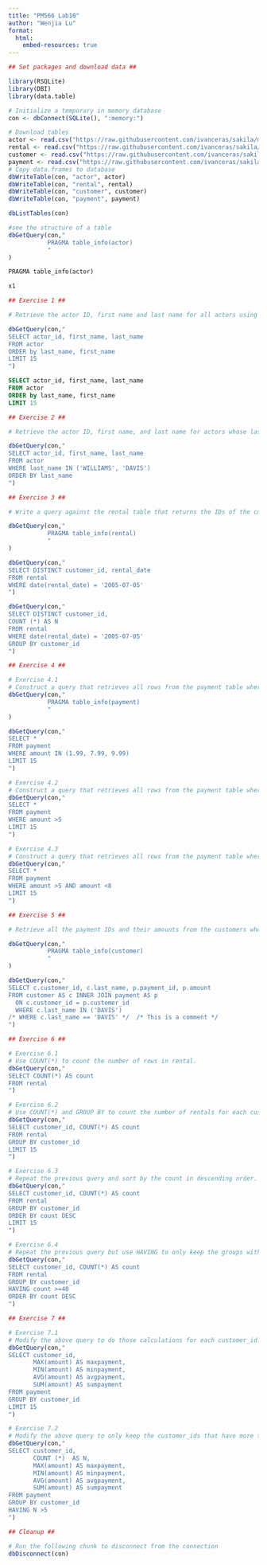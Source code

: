 ```yaml
---
title: "PM566 Lab10"
author: "Wenjia Lu"
format:
  html:
    embed-resources: true
---
```


```r
## Set packages and download data ##

library(RSQLite) 
library(DBI)
library(data.table)

# Initialize a temporary in memory database 
con <- dbConnect(SQLite(), ":memory:")

# Download tables 
actor <- read.csv("https://raw.githubusercontent.com/ivanceras/sakila/master/csv-sakila-db/actor.csv") 
rental <- read.csv("https://raw.githubusercontent.com/ivanceras/sakila/master/csv-sakila-db/rental.csv") 
customer <- read.csv("https://raw.githubusercontent.com/ivanceras/sakila/master/csv-sakila-db/customer.csv") 
payment <- read.csv("https://raw.githubusercontent.com/ivanceras/sakila/master/csv-sakila-db/payment_p2007_01.csv")
# Copy data.frames to database 
dbWriteTable(con, "actor", actor) 
dbWriteTable(con, "rental", rental) 
dbWriteTable(con, "customer", customer) 
dbWriteTable(con, "payment", payment)

dbListTables(con)
```

```r
#see the structure of a table
dbGetQuery(con,"
           PRAGMA table_info(actor)
           "
)

```

```sql
PRAGMA table_info(actor)

```

```r
x1

```

```r
## Exercise 1 ##

# Retrieve the actor ID, first name and last name for all actors using the actor table. Sort by last name and then by first name.

dbGetQuery(con,"
SELECT actor_id, first_name, last_name
FROM actor
ORDER by last_name, first_name
LIMIT 15
")

```

```sql

SELECT actor_id, first_name, last_name
FROM actor
ORDER by last_name, first_name
LIMIT 15

```

```r
## Exercise 2 ##

# Retrieve the actor ID, first name, and last name for actors whose last name equals ‘WILLIAMS’ or ‘DAVIS’.

dbGetQuery(con,"
SELECT actor_id, first_name, last_name
FROM actor 
WHERE last_name IN ('WILLIAMS', 'DAVIS')
ORDER BY last_name
")

```

```r
## Exercise 3 ##

# Write a query against the rental table that returns the IDs of the customers who rented a film on July 5, 2005 (use the rental.rental_date column, and you can use the date() function to ignore the time component). Include a single row for each distinct customer ID.

dbGetQuery(con,"
           PRAGMA table_info(rental)
           "
)

dbGetQuery(con,"
SELECT DISTINCT customer_id, rental_date
FROM rental
WHERE date(rental_date) = '2005-07-05'
")

dbGetQuery(con,"
SELECT DISTINCT customer_id,
COUNT (*) AS N
FROM rental
WHERE date(rental_date) = '2005-07-05'
GROUP BY customer_id
")

```

```r
## Exercise 4 ##

# Exercise 4.1
# Construct a query that retrieves all rows from the payment table where the amount is either 1.99, 7.99, 9.99.
dbGetQuery(con,"
           PRAGMA table_info(payment)
           "
)

dbGetQuery(con,"
SELECT *
FROM payment
WHERE amount IN (1.99, 7.99, 9.99)
LIMIT 15
")

# Exercise 4.2
# Construct a query that retrieves all rows from the payment table where the amount is greater then 5.
dbGetQuery(con,"
SELECT *
FROM payment
WHERE amount >5
LIMIT 15
")

# Exercise 4.3
# Construct a query that retrieves all rows from the payment table where the amount is greater then 5 and less then 8.
dbGetQuery(con,"
SELECT *
FROM payment
WHERE amount >5 AND amount <8
LIMIT 15
")

```

```r
## Exercise 5 ##

# Retrieve all the payment IDs and their amounts from the customers whose last name is ‘DAVIS’.

dbGetQuery(con,"
           PRAGMA table_info(customer)
           "
)

dbGetQuery(con,"
SELECT c.customer_id, c.last_name, p.payment_id, p.amount
FROM customer AS c INNER JOIN payment AS p
  ON c.customer_id = p.customer_id
  WHERE c.last_name IN ('DAVIS')
/* WHERE c.last_name == 'DAVIS' */  /* This is a comment */
")

```

```r
## Exercise 6 ##

# Exercise 6.1
# Use COUNT(*) to count the number of rows in rental.
dbGetQuery(con,"
SELECT COUNT(*) AS count
FROM rental
")

# Exercise 6.2
# Use COUNT(*) and GROUP BY to count the number of rentals for each customer_id.
dbGetQuery(con,"
SELECT customer_id, COUNT(*) AS count
FROM rental
GROUP BY customer_id
LIMIT 15
")

# Exercise 6.3
# Repeat the previous query and sort by the count in descending order.
dbGetQuery(con,"
SELECT customer_id, COUNT(*) AS count
FROM rental
GROUP BY customer_id
ORDER BY count DESC
LIMIT 15
")

# Exercise 6.4
# Repeat the previous query but use HAVING to only keep the groups with 40 or more.
dbGetQuery(con,"
SELECT customer_id, COUNT(*) AS count
FROM rental
GROUP BY customer_id
HAVING count >=40
ORDER BY count DESC
")

```

```r
## Exercise 7 ##

# Exercise 7.1
# Modify the above query to do those calculations for each customer_id.
dbGetQuery(con,"
SELECT customer_id,
       MAX(amount) AS maxpayment,
       MIN(amount) AS minpayment,
       AVG(amount) AS avgpayment,
       SUM(amount) AS sumpayment
FROM payment
GROUP BY customer_id
LIMIT 15
")

# Exercise 7.2
# Modify the above query to only keep the customer_ids that have more then 5 payments.
dbGetQuery(con,"
SELECT customer_id,
       COUNT (*)  AS N,
       MAX(amount) AS maxpayment,
       MIN(amount) AS minpayment,
       AVG(amount) AS avgpayment,
       SUM(amount) AS sumpayment
FROM payment
GROUP BY customer_id
HAVING N >5
")

```

```r

## Cleanup ##

# Run the following chunk to disconnect from the connection
dbDisconnect(con)

```

